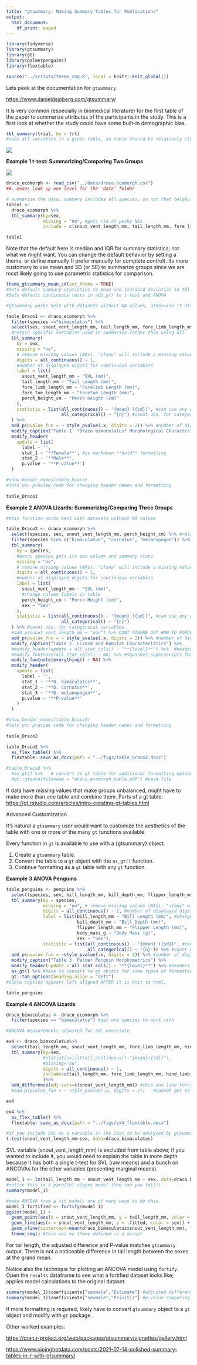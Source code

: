 ```yaml
---
title: "gtsummary: Making Summary Tables for Publications"
output:
  html_document:
    df_print: paged
---
```


```r
library(tidyverse)
library(gtsummary)
library(gt)
library(palmerpenguins)
library(flextable)
```

```r
source("../scripts/theme_cmg.R", local = knitr::knit_global())
```

Lets peek at the documentation for `gtsummary`

<https://www.danieldsjoberg.com/gtsummary/>

It is very common (especially in biomedical literature) for the first table of the paper to summarize attributes of the participants in the study.
This is a first look at whether the study could have some built-in demographic bias.

```r
tbl_summary(trial, by = trt) 
#uses all variables in a given table, so table should be relatively clean before summarizing

```

![](../images/code_to_table.png)

**Example 1 t-test: Summarizing/Comparing Two Groups**

![](../images/draco_pic.jpeg)

```r
draco_ecomorph <- read_csv("../data/draco_ecomorph.csv")
##..means look up one level for the 'data' folder
```

```r
# summarize the data; summary includes all species, so not that helpful yet
table1 <- 
  draco_ecomorph %>%
  tbl_summary(by=sex,
              missing = "no", #gets rid of pesky NAs
              include = c(snout_vent_length_mm, tail_length_mm, fore_limb_length_mm))

table1
```

Note that the default here is median and IQR for summary statistics; not what we might want.
You can change the default behavior by setting a theme, or define manually (I prefer manually for complete control).
Its more customary to use mean and SD (or SE) to summarize groups since we are most likely going to use parametric statistics for comparison.

```r
theme_gtsummary_mean_sd(set_theme = TRUE)
#Sets default summary statistics to mean and standard deviation in tbl_summary()
#Sets default continuous tests in add_p() to t-test and ANOVA
```

```r
#gtsummary works best with datasets without NA values, otherwise it attempts to report # of NAs (annoying)

table_Draco1 <- draco_ecomorph %>%
  filter(species =="bimaculatus") %>%
  select(sex, snout_vent_length_mm, tail_length_mm, fore_limb_length_mm, fore_toe_length_mm, perch_height_cm) %>% 
  #retain specific variables used in summaries rather than using all
  tbl_summary(
    by = sex,
    missing = "no",
    # remove missing values (NAs). "ifany" will include a missing values row in table.
    digits = all_continuous() ~ 1,
    #number of displayed digits for continuous variables
    label = list(
      snout_vent_length_mm ~ "SVL (mm)",
      tail_length_mm ~ "Tail Length (mm)",
      fore_limb_length_mm ~ "Forelimb Length (mm)",
      fore_toe_length_mm ~ "Foretoe Length (mm)",
      perch_height_cm ~ "Perch Height (cm)"
    ),
    statistic = list(all_continuous() ~ "{mean} ({sd})", #can use any character for parentheses
                     all_categorical() ~ "{n}") #count obs. for categorical variables
  ) %>% 
  add_p(pvalue_fun = ~ style_pvalue(.x, digits = 2)) %>% #number of digits displayed for p-values
  modify_caption("Table 1. *Draco bimaculatus* Morphological Characteristics") %>%
  modify_header(
    update = list(
      label ~ '',
      stat_1 ~ '**Female**', #is markdown **bold** formatting
      stat_2 ~ '**Male**',
      p.value ~ '**P-value**')
  )

#show_header_names(table_Draco) 
#lets you preview code for changing header names and formatting  
                
table_Draco1
```

**Example 2 ANOVA Lizards: Summarizing/Comparing Three Groups**

```r
#this function works best with datasets without NA values

table_Draco2 <- draco_ecomorph %>%
  select(species, sex, snout_vent_length_mm, perch_height_cm) %>% #retain variables used in summaries
  filter(species %in% c("bimaculatus", "cornutus", "melanopogon")) %>%
  tbl_summary(
    by = species,
    #every species gets its own column and summary stats
    missing = "no",
    # remove missing values (NAs). "ifany" will include a missing values row in table.
    digits = all_continuous() ~ 1,
    #number of displayed digits for continuous variables
    label = list(
      snout_vent_length_mm ~ "SVL (mm)",
      #change column labels in table
      perch_height_cm ~ "Perch Height (cm)",
      sex ~ "Sex"
    ),
    statistic = list(all_continuous() ~ "{mean} ({sd})", #can use any character for parentheses
                     all_categorical() ~ "{n}")
  ) %>% #count obs. for categorical variables
  #add_p(snout_vent_length_mm ~ "aov") %>% CANT FIGURE OUT HOW TO FORCE ANOVA
  add_p(pvalue_fun = ~ style_pvalue(.x, digits = 2)) %>% #number of digits displayed for p-values
  modify_caption("Table 2. Lizard and Habitat Characteristics") %>%
  #modify_header(update = all_stat_cols() ~ "**{level}**") %>%  #headers to only contain species name
  #modify_footnote(all_stat_cols() ~ NA) %>% #squashes superscripts for the groups
  modify_footnote(everything() ~ NA) %>%
  modify_header(
    update = list(
      label ~ '',
      stat_1 ~ '**D. bimaculatus**',
      stat_2 ~ '**D. cornutus**',
      stat_3 ~ '**D. melanopogon**',
      p.value ~ '**P-value**'
    )
  )

#show_header_names(table_Draco1) 
#lets you preview code for changing header names and formatting  
                
table_Draco2
```

```r
table_Draco2 %>%
  as_flex_table() %>%
  flextable::save_as_docx(path = "../figs/table_Draco2.docx")
```

```r
#table_Draco2 %>% 
  #as_gt() %>%   # convert to gt table for additional formatting options and saving
  #gt::gtsave(filename = "draco_ecomorph_table.pdf") #save file
```

If data have missing values that make groups unbalanced, might have to make more than one table and combine them.
Parts of a gt table: <https://gt.rstudio.com/articles/intro-creating-gt-tables.html>

Advanced Customization

It's natural a `gtsummary` user would want to customize the aesthetics of the table with one or more of the many `gt` functions available.

Every function in `gt` is available to use with a {gtsummary} object.

1.  Create a `gtsummary` table.
2.  Convert the table to a `gt` object with the `as_gt()` function.
3.  Continue formatting as a `gt` table with any `gt` function.

**Example 3 ANOVA Penguins**

```r
table_penguins <- penguins %>%
  select(species, sex, bill_length_mm, bill_depth_mm, flipper_length_mm, body_mass_g) %>% #retain variables used in summaries
  tbl_summary(by = species,
              missing = "no", # remove missing values (NAs). "ifany" will include a missing values row in table.
              digits = all_continuous() ~ 1, #number of displayed digits for continuous variables
              label = list(bill_length_mm ~ "Bill Length (mm)", #change column labels in table
                           bill_depth_mm ~ "Bill Depth (mm)",
                           flipper_length_mm ~ "Flipper Length (mm)",
                           body_mass_g ~ "Body Mass (g)",
                           sex ~ "Sex"),
              statistic = list(all_continuous() ~ "{mean} ({sd})", #can use any character for parentheses
                               all_categorical() ~ "{n}")) %>% #count obs. for categorical variables
  add_p(pvalue_fun = ~style_pvalue(.x, digits = 2)) %>% #number of digits displayed for p-values
  modify_caption("Table 3. Palmer Penguin Morphometrics") %>%
  modify_header(update = all_stat_cols() ~ "**{level}**") %>% #headers to only contain species name
  as_gt() %>% #have to convert to gt object for some types of formatting
  gt::tab_options(heading.align = "left")
#table caption appears left aligned AFTER it is knit to html.

table_penguins
```

**Example 4 ANCOVA Lizards**

```r
draco_bimaculatus <- draco_ecomorph %>%
  filter(species == "bimaculatus") #get one species to work with
```

```r
#ANCOVA measurements adjusted for SVL covariate

ex4 <- draco_bimaculatus%>% 
  select(tail_length_mm, snout_vent_length_mm, fore_limb_length_mm, hind_limb_length_mm, sex)%>%
  tbl_summary(by=sex, 
              #statistic=list(all_continuous()~"{mean}({sd})"), 
              #missing="no",
              digits = all_continuous() ~ 1,
              include=c(tail_length_mm, fore_limb_length_mm, hind_limb_length_mm),
              )%>%
  add_difference(adj.vars=c(snout_vent_length_mm)) #this one line turns it from an ANOVA to an ANCOVA table (magic)
  #add_p(pvalue_fun = ~ style_pvalue(.x, digits = 2))   #cannot get to work; throws error

ex4
```

```r
ex4 %>%
  as_flex_table() %>%
  flextable::save_as_docx(path = "../figs/ex4_flextable.docx")
```

```r
#if you include SVL as a variable in the list to be analyzed by gtsummary, it does a t-test on SVL, not ANCOVA
t.test(snout_vent_length_mm~sex, data=draco_bimaculatus)
```

SVL variable (snout_vent_length_mm) is excluded from table above; if you wanted to include it, you would need to explain the table in more depth because it has both a single t-test for SVL (raw means) and a bunch on ANCOVAs for the other variables (presenting marginal means).

```r
model_1 <- lm(tail_length_mm ~ snout_vent_length_mm + sex, data=draco_bimaculatus)
#notice this is a parallel slopes model (How can you tell?)
summary(model_1)
```

```r
#make ANCOVA from a fit model; one of many ways to do this.
model_1_fortified <- fortify(model_1)
ggplot(model_1) +
  geom_point(aes(x = snout_vent_length_mm, y = tail_length_mm, color = sex)) +
  geom_line(aes(x = snout_vent_length_mm, y = .fitted, color = sex)) +
  geom_vline(xintercept=mean(draco_bimaculatus$snout_vent_length_mm), linetype='dashed', color='blue', size=0.5) +
  theme_cmg() #this was my theme defined in a script
```

For tail length, the adjusted difference and P-value matches `gtsummary` output.
There is not a noticeable difference in tail length between the sexes at the grand mean.

Notice also the technique for plotting an ANCOVA model using `fortify`.
Open the `results` dataframe to see what a fortified dataset looks like; applies model calculations to the original dataset.

```r
summary(model_1)$coefficients["sexmale","Estimate"] #adjusted difference between marginal means
summary(model_1)$coefficients["sexmale","Pr(>|t|)"] #p-value comparing adjusted means
```

If more formatting is required, likely have to convert `gtsummary` object to a `gt` object and modify with `gt` package.

Other worked examples:

<https://cran.r-project.org/web/packages/gtsummary/vignettes/gallery.html>

<https://www.pipinghotdata.com/posts/2021-07-14-polished-summary-tables-in-r-with-gtsummary/>
